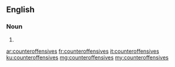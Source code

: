 {{also|counter-offensives}}
==English==

===Noun===
{{head|en|noun plural form}}

# {{plural of|counteroffensive|lang=en}}

[[ar:counteroffensives]]
[[fr:counteroffensives]]
[[it:counteroffensives]]
[[ku:counteroffensives]]
[[mg:counteroffensives]]
[[my:counteroffensives]]